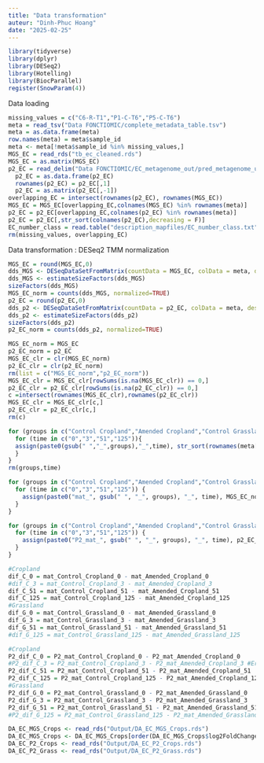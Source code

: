 ```yaml
---
title: "Data transformation"
auteur: "Dinh-Phuc Hoang"
date: "2025-02-25"
---
```



```r
library(tidyverse)
library(dplyr)
library(DESeq2)
library(Hotelling)
library(BiocParallel)
register(SnowParam(4))
```
Data loading
```r
missing_values = c("C6-R-T1","P1-C-T6","P5-C-T6")
meta = read_tsv("Data FONCTIOMIC/complete_metadata_table.tsv")
meta = as.data.frame(meta)
row.names(meta) = meta$sample_id
meta <- meta[!meta$sample_id %in% missing_values,]
MGS_EC = read_rds("tb_ec_cleaned.rds")
MGS_EC = as.matrix(MGS_EC)
p2_EC = read_delim("Data FONCTIOMIC/EC_metagenome_out/pred_metagenome_unstrat.tsv.gz",delim = "\t",col_names = TRUE)
  p2_EC = as.data.frame(p2_EC)
  rownames(p2_EC) = p2_EC[,1]
  p2_EC = as.matrix(p2_EC[,-1])
overlapping_EC = intersect(rownames(p2_EC), rownames(MGS_EC))
MGS_EC = MGS_EC[overlapping_EC,colnames(MGS_EC) %in% rownames(meta)]
p2_EC = p2_EC[overlapping_EC,colnames(p2_EC) %in% rownames(meta)]
p2_EC = p2_EC[,str_sort(colnames(p2_EC),decreasing = F)]
EC_number_class = read.table("description_mapfiles/EC_number_class.txt")
rm(missing_values, overlapping_EC)
```
Data transformation : DESeq2 TMM normalization
```r
MGS_EC = round(MGS_EC,0)
dds_MGS <- DESeqDataSetFromMatrix(countData = MGS_EC, colData = meta, design = ~  Category + time) 
dds_MGS <- estimateSizeFactors(dds_MGS)
sizeFactors(dds_MGS)
MGS_EC_norm = counts(dds_MGS, normalized=TRUE)
p2_EC = round(p2_EC,0)
dds_p2 <- DESeqDataSetFromMatrix(countData = p2_EC, colData = meta, design = ~  Category + time)
dds_p2 <- estimateSizeFactors(dds_p2)
sizeFactors(dds_p2)
p2_EC_norm = counts(dds_p2, normalized=TRUE)
```
```r
MGS_EC_norm = MGS_EC
p2_EC_norm = p2_EC
MGS_EC_clr = clr(MGS_EC_norm)
p2_EC_clr = clr(p2_EC_norm)
rm(list = c("MGS_EC_norm","p2_EC_norm"))
MGS_EC_clr = MGS_EC_clr[rowSums(is.na(MGS_EC_clr)) == 0,]
p2_EC_clr = p2_EC_clr[rowSums(is.na(p2_EC_clr)) == 0,]
c =intersect(rownames(MGS_EC_clr),rownames(p2_EC_clr))
MGS_EC_clr = MGS_EC_clr[c,]
p2_EC_clr = p2_EC_clr[c,]
rm(c)
```

```r
for (groups in c("Control Cropland","Amended Cropland","Control Grassland","Amended Grassland")){
  for (time in c("0","3","51","125")){
  assign(paste0(gsub(" ","_",groups),"_",time), str_sort(rownames(meta[meta$Category == groups & meta$time == time,])))
  }
}
rm(groups,time)
```

```r
for (groups in c("Control Cropland","Amended Cropland","Control Grassland","Amended Grassland")) {
  for (time in c("0","3","51","125")) {
    assign(paste0("mat_", gsub(" ", "_", groups), "_", time), MGS_EC_norm[, get(paste0(gsub(" ", "_", groups), "_", time))])
  }
}
```

```r
for (groups in c("Control Cropland","Amended Cropland","Control Grassland","Amended Grassland")) {
  for (time in c("0","3","51","125")) {
    assign(paste0("P2_mat_", gsub(" ", "_", groups), "_", time), p2_EC_norm[, get(paste0(gsub(" ", "_", groups), "_", time))])
  }
}
```

```r
#Cropland
dif_C_0 = mat_Control_Cropland_0 - mat_Amended_Cropland_0
#dif_C_3 = mat_Control_Cropland_3 - mat_Amended_Cropland_3
dif_C_51 = mat_Control_Cropland_51 - mat_Amended_Cropland_51
dif_C_125 = mat_Control_Cropland_125 - mat_Amended_Cropland_125
#Grassland
dif_G_0 = mat_Control_Grassland_0 - mat_Amended_Grassland_0
dif_G_3 = mat_Control_Grassland_3 - mat_Amended_Grassland_3
dif_G_51 = mat_Control_Grassland_51 - mat_Amended_Grassland_51
#dif_G_125 = mat_Control_Grassland_125 - mat_Amended_Grassland_125
```

```r
#Cropland
P2_dif_C_0 = P2_mat_Control_Cropland_0 - P2_mat_Amended_Cropland_0
#P2_dif_C_3 = P2_mat_Control_Cropland_3 - P2_mat_Amended_Cropland_3 #Error: missing value C6-R-T1
P2_dif_C_51 = P2_mat_Control_Cropland_51 - P2_mat_Amended_Cropland_51
P2_dif_C_125 = P2_mat_Control_Cropland_125 - P2_mat_Amended_Cropland_125
#Grassland
P2_dif_G_0 = P2_mat_Control_Grassland_0 - P2_mat_Amended_Grassland_0
P2_dif_G_3 = P2_mat_Control_Grassland_3 - P2_mat_Amended_Grassland_3
P2_dif_G_51 = P2_mat_Control_Grassland_51 - P2_mat_Amended_Grassland_51
#P2_dif_G_125 = P2_mat_Control_Grassland_125 - P2_mat_Amended_Grassland_125 #Error: missing value P1_C_T6 & P5-C-T6
```

```r
DA_EC_MGS_Crops <- read_rds("Output/DA_EC_MGS_Crops.rds")
DA_EC_MGS_Crops <- DA_EC_MGS_Crops[order(DA_EC_MGS_Crops$log2FoldChange,decreasing = T),]
DA_EC_P2_Crops <- read_rds("Output/DA_EC_P2_Crops.rds")
DA_EC_P2_Grass <- read_rds("Output/DA_EC_P2_Grass.rds") 
```
